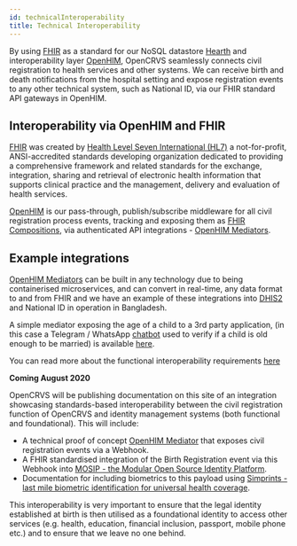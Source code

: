 ```yaml
---
id: technicalInteroperability
title: Technical Interoperability
---
```


By using [FHIR](https://hl7.org/FHIR/) as a standard for our NoSQL datastore [Hearth](https://github.com/jembi/hearth) and interoperability layer [OpenHIM](http://openhim.org/), OpenCRVS seamlessly connects civil registration to health services and other systems. We can receive birth and death notifications from the hospital setting and expose registration events to any other technical system, such as National ID, via our FHIR standard API gateways in OpenHIM.

## Interoperability via OpenHIM and FHIR

[FHIR](https://hl7.org/FHIR/) was created by [Health Level Seven International (HL7)](http://hl7.org/) a not-for-profit, ANSI-accredited standards developing organization dedicated to providing a comprehensive framework and related standards for the exchange, integration, sharing and retrieval of electronic health information that supports clinical practice and the management, delivery and evaluation of health services.

[OpenHIM](http://openhim.org/) is our pass-through, publish/subscribe middleware for all civil registration process events, tracking and exposing them as [FHIR Compositions](https://www.hl7.org/fhir/composition.html), via authenticated API integrations - [OpenHIM Mediators](https://openhim.readthedocs.io/en/latest/user-guide/mediators.html).

## Example integrations

[OpenHIM Mediators](https://openhim.readthedocs.io/en/latest/user-guide/mediators.html) can be built in any technology due to being containerised microservices, and can convert in real-time, any data format to and from FHIR and we have an example of these integrations into [DHIS2](https://www.dhis2.org/) and National ID in operation in Bangladesh.

A simple mediator exposing the age of a child to a 3rd party application, (in this case a Telegram / WhatsApp [chatbot](https://github.com/opencrvs/opencrvs-zambia/tree/master/src/zmb/chatbot) used to verify if a child is old enough to be married) is available [here](https://github.com/opencrvs/opencrvs-zambia/tree/master/src/zmb/mediators/ocrvs-chatbot).

You can read more about the functional interoperability requirements [here](../system_overview/interoperability)

**Coming August 2020**

OpenCRVS will be publishing documentation on this site of an integration showcasing standards-based interoperability between the civil registration function of OpenCRVS and identity management systems (both functional and foundational).
This will include:

- A technical proof of concept [OpenHIM Mediator](https://openhim.readthedocs.io/en/latest/user-guide/mediators.html) that exposes civil registration events via a Webhook.
- A FHIR standardised integration of the Birth Registration event via this Webhook into [MOSIP - the Modular Open Source Identity Platform](https://www.mosip.io/).
- Documentation for including biometrics to this payload using [Simprints - last mile biometric identification for universal health coverage](https://www.simprints.com/).

This interoperability is very important to ensure that the legal identity established at birth is then utilised as a foundational identity to access other services (e.g. health, education, financial inclusion, passport, mobile phone etc.) and to ensure that we leave no one behind.
